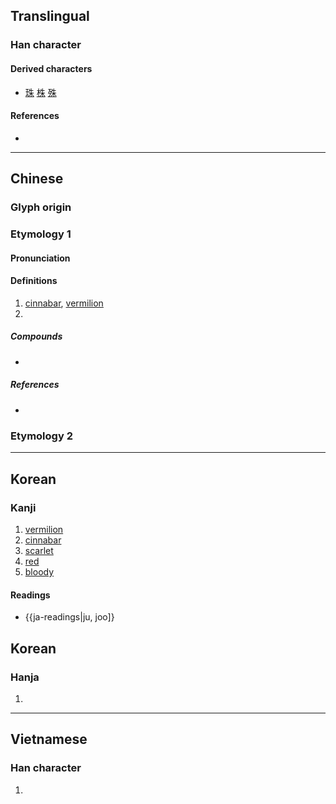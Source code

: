{{character info/new}}
{{also|硃}}
==Translingual==

===Han character===
{{Han char|rn=75|rad=木|as=02|sn=6|four=25900|canj=HJD|ids=⿰丿未}}

====Derived characters====
* [[珠]] [[株]] [[殊]]

====References====
* {{Han ref|kx=0509.130|dkj=14424|dj=0893.040|hdz=21154.030|uh=6731|ud=26417|bh=A6B6|bd=42678}}

----

==Chinese==
{{zh-forms}}

===Glyph origin===
{{Han etym}}

===Etymology 1===

====Pronunciation====
{{zh-pron
|m=zhū,shū
|c=zyu1
|h=
|mn=chu
|mn-t=zu1
|w=
|mc=y
|oc=y
|ma=
|cat=n,pn
}}

====Definitions====
{{zh-hanzi}}

# [[cinnabar]], [[vermilion]]
# {{surname|lang=zh}}

=====Compounds=====
* {{zh-l|朱砂|cinnabar}}

=====References=====
* {{qualifier|Min Nan}} {{thcwd|2451}}

===Etymology 2===
{{zh-see|硃}}

----

==Korean==

===Kanji===

# [[vermilion]]
# [[cinnabar]]
# [[scarlet]]
# [[red]]
# [[bloody]]

====Readings====
* {{ja-readings|ju, joo]}

==Korean==

===Hanja===
{{ko-hanja|hangeul=주|eumhun=|rv=ju|mr=chu|y=cwu}}

# {{defn|lang=ko|sort=木02}}

----

==Vietnamese==

===Han character===
{{vi-hantu|[[cho]], [[chẩu]], [[chõ]], [[chu]], [[chau]], [[châu]], [[choa]]|rs=木02}}

# {{defn|lang=vi|sort=木02}}